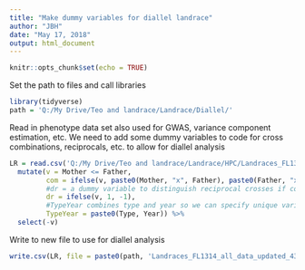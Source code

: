 ---
title: "Make dummy variables for diallel landrace"
author: "JBH"
date: "May 17, 2018"
output: html_document
---

```{r setup, include=FALSE}
knitr::opts_chunk$set(echo = TRUE)
```

Set the path to files and call libraries
```{r}
library(tidyverse)
path = 'Q:/My Drive/Teo and landrace/Landrace/Diallel/'
```

Read in phenotype data set also used for GWAS, variance component estimation, etc.
We need to add some dummy variables to code for cross combinations, reciprocals, etc. to allow for diallel analysis
```{r}
LR = read.csv('Q:/My Drive/Teo and landrace/Landrace/HPC/Landraces_FL1314_all_data_updated_4398taxa_Fest_2.csv', stringsAsFactors = F) %>%
  mutate(v = Mother <= Father,
         com = ifelse(v, paste0(Mother, "x", Father), paste0(Father, "x", Mother)),
         #dr = a dummy variable to distinguish reciprocal crosses if combin is fit as model
         dr = ifelse(v, 1, -1),
         #TypeYear combines type and year so we can specify unique variances for all four combinations
         TypeYear = paste0(Type, Year)) %>%
  select(-v) 
```

Write to new file to use for diallel analysis
```{r}
write.csv(LR, file = paste0(path, 'Landraces_FL1314_all_data_updated_4398taxa_for_diallel.csv'), row.names = F, quote = F)
```

